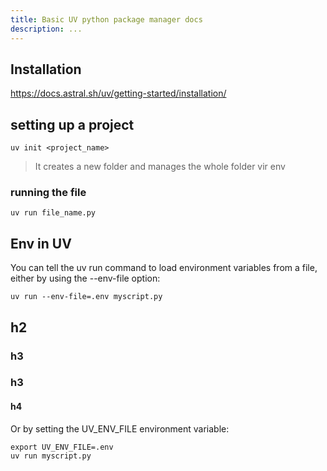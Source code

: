 ```yaml
---
title: Basic UV python package manager docs
description: ...
---
```


## Installation
https://docs.astral.sh/uv/getting-started/installation/


## setting up a project

```shell
uv init <project_name>
```
> It creates  a new folder and manages the whole folder vir env

### running the file
```shell
uv run file_name.py

```


## Env in UV

You can tell the uv run command to load environment variables from a file, either by using the --env-file option:

```shell
uv run --env-file=.env myscript.py
```

## h2
### h3
### h3
#### h4


Or by setting the UV_ENV_FILE environment variable:

```shell
export UV_ENV_FILE=.env
uv run myscript.py
```